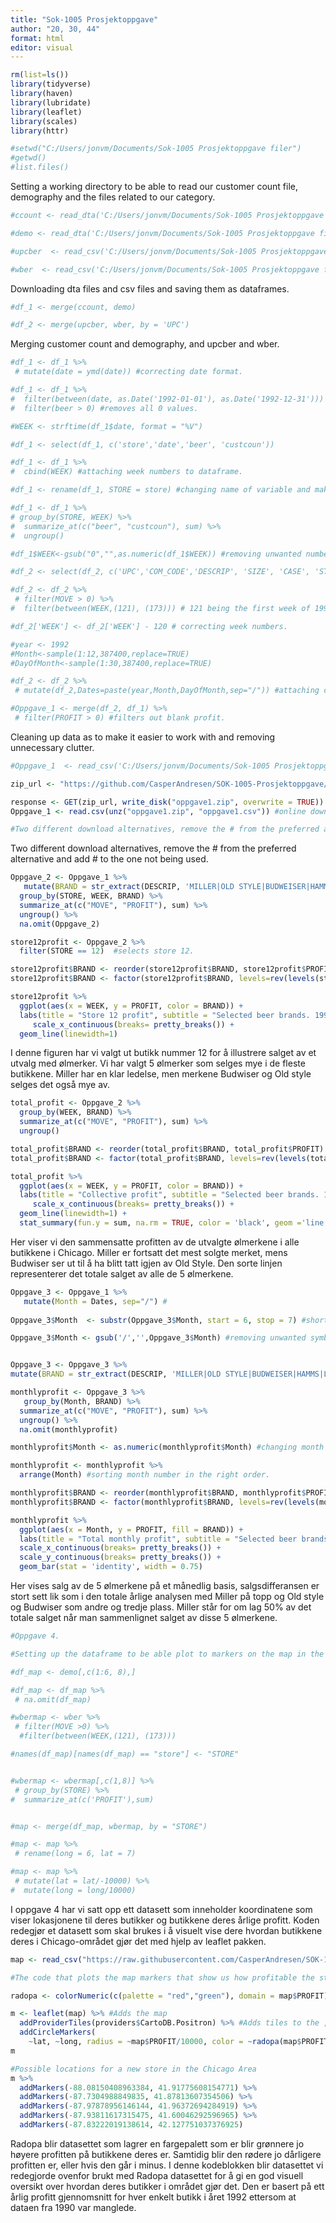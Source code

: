 ---
title: "Sok-1005 Prosjektoppgave"
author: "20, 30, 44"
format: html
editor: visual
---

```{r, warning=FALSE, message=FALSE}
rm(list=ls())
library(tidyverse)
library(haven)
library(lubridate)
library(leaflet)
library(scales)
library(httr)
```

```{r}

#setwd("C:/Users/jonvm/Documents/Sok-1005 Prosjektoppgave filer")
#getwd()
#list.files()

```

Setting a working directory to be able to read our customer count file, demography and the files related to our category.

```{r}
#ccount <- read_dta('C:/Users/jonvm/Documents/Sok-1005 Prosjektoppgave filer/ccount.dta')

#demo <- read_dta('C:/Users/jonvm/Documents/Sok-1005 Prosjektoppgave filer/demo.dta')

#upcber  <- read_csv('C:/Users/jonvm/Documents/Sok-1005 Prosjektoppgave filer/upcber.csv')

#wber  <- read_csv('C:/Users/jonvm/Documents/Sok-1005 Prosjektoppgave filer/wber.csv')
```

Downloading dta files and csv files and saving them as dataframes.

```{r}

#df_1 <- merge(ccount, demo)

#df_2 <- merge(upcber, wber, by = 'UPC') 
```

Merging customer count and demography, and upcber and wber.

```{r}

#df_1 <- df_1 %>%
 # mutate(date = ymd(date)) #correcting date format.

#df_1 <- df_1 %>%
#  filter(between(date, as.Date('1992-01-01'), as.Date('1992-12-31'))) %>% #filtering out data before and after 1992.
#  filter(beer > 0) #removes all 0 values.

#WEEK <- strftime(df_1$date, format = "%V")

#df_1 <- select(df_1, c('store','date','beer', 'custcoun'))

#df_1 <- df_1 %>%
#  cbind(WEEK) #attaching week numbers to dataframe.

#df_1 <- rename(df_1, STORE = store) #changing name of variable and making merge possible.

#df_1 <- df_1 %>%
# group_by(STORE, WEEK) %>%
#  summarize_at(c("beer", "custcoun"), sum) %>%
#  ungroup()

#df_1$WEEK<-gsub("0","",as.numeric(df_1$WEEK)) #removing unwanted numbers from WEEK.

```

```{r}

#df_2 <- select(df_2, c('UPC','COM_CODE','DESCRIP', 'SIZE', 'CASE', 'STORE', 'WEEK', 'MOVE', 'QTY', 'PRICE', 'PROFIT')) # selecting the colums we want.

#df_2 <- df_2 %>%
 # filter(MOVE > 0) %>%
#  filter(between(WEEK,(121), (173))) # 121 being the first week of 1992, and 173 being the transitioning week between 1992 and 1993.

#df_2['WEEK'] <- df_2['WEEK'] - 120 # correcting week numbers.

```

```{r}

#year <- 1992
#Month<-sample(1:12,387400,replace=TRUE)
#DayOfMonth<-sample(1:30,387400,replace=TRUE)

#df_2 <- df_2 %>% 
 # mutate(df_2,Dates=paste(year,Month,DayOfMonth,sep="/")) #attaching dates to dataframe.

#Oppgave_1 <- merge(df_2, df_1) %>%
 # filter(PROFIT > 0) #filters out blank profit.
```

Cleaning up data as to make it easier to work with and removing unnecessary clutter.

```{r}

#Oppgave_1  <- read_csv('C:/Users/jonvm/Documents/Sok-1005 Prosjektoppgave filer/oppgave1.csv') #download alteratve from working directory.

zip_url <- "https://github.com/CasperAndresen/SOK-1005-Prosjektoppgave/raw/main/oppgave1.zip"

response <- GET(zip_url, write_disk("oppgave1.zip", overwrite = TRUE))
Oppgave_1 <- read.csv(unz("oppgave1.zip", "oppgave1.csv")) #online download alternative.

#Two different download alternatives, remove the # from the preferred alternative and add # to the one not being used.
```

Two different download alternatives, remove the \# from the preferred alternative and add \# to the one not being used.

```{r}
Oppgave_2 <- Oppgave_1 %>%
   mutate(BRAND = str_extract(DESCRIP, 'MILLER|OLD STYLE|BUDWEISER|HAMMS|LEINENKUGEL')) %>% # selecting brands we want to move forward with.
  group_by(STORE, WEEK, BRAND) %>%
  summarize_at(c("MOVE", "PROFIT"), sum) %>%
  ungroup() %>%
  na.omit(Oppgave_2)
```

```{r}
store12profit <- Oppgave_2 %>%
  filter(STORE == 12)  #selects store 12.

store12profit$BRAND <- reorder(store12profit$BRAND, store12profit$PROFIT)
store12profit$BRAND <- factor(store12profit$BRAND, levels=rev(levels(store12profit$BRAND))) #sorting brand from lowest value to highest value.

```

```{r}
store12profit %>%
  ggplot(aes(x = WEEK, y = PROFIT, color = BRAND)) +
  labs(title = "Store 12 profit", subtitle = "Selected beer brands. 1992") +
     scale_x_continuous(breaks= pretty_breaks()) +
  geom_line(linewidth=1)
```

I denne figuren har vi valgt ut butikk nummer 12 for å illustrere salget av et utvalg med ølmerker. Vi har valgt 5 ølmerker som selges mye i de fleste butikkene. Miller har en klar ledelse, men merkene Budwiser og Old style selges det også mye av.

```{r}
total_profit <- Oppgave_2 %>%
  group_by(WEEK, BRAND) %>%
  summarize_at(c("MOVE", "PROFIT"), sum) %>%
  ungroup()

total_profit$BRAND <- reorder(total_profit$BRAND, total_profit$PROFIT)
total_profit$BRAND <- factor(total_profit$BRAND, levels=rev(levels(total_profit$BRAND)))
```

```{r, warning=FALSE}
total_profit %>%
  ggplot(aes(x = WEEK, y = PROFIT, color = BRAND)) +
  labs(title = "Collective profit", subtitle = "Selected beer brands. 1992") +
     scale_x_continuous(breaks= pretty_breaks()) +
  geom_line(linewidth=1) +
  stat_summary(fun.y = sum, na.rm = TRUE, color = 'black', geom ='line')
```

Her viser vi den sammensatte profitten av de utvalgte ølmerkene i alle butikkene i Chicago. Miller er fortsatt det mest solgte merket, mens Budwiser ser ut til å ha blitt tatt igjen av Old Style. Den sorte linjen representerer det totale salget av alle de 5 ølmerkene.

```{r}

Oppgave_3 <- Oppgave_1 %>%
   mutate(Month = Dates, sep="/") #
  
Oppgave_3$Month  <- substr(Oppgave_3$Month, start = 6, stop = 7) #shortening the date leaving only the month number.

Oppgave_3$Month <- gsub('/','',Oppgave_3$Month) #removing unwanted symbol from month number.


Oppgave_3 <- Oppgave_3 %>%
mutate(BRAND = str_extract(DESCRIP, 'MILLER|OLD STYLE|BUDWEISER|HAMMS|LEINENKUGEL'))

monthlyprofit <- Oppgave_3 %>%
   group_by(Month, BRAND) %>%
  summarize_at(c("MOVE", "PROFIT"), sum) %>%
  ungroup() %>%
  na.omit(monthlyprofit)

monthlyprofit$Month <- as.numeric(monthlyprofit$Month) #changing month number to correct type.

monthlyprofit <- monthlyprofit %>%
  arrange(Month) #sorting month number in the right order.

monthlyprofit$BRAND <- reorder(monthlyprofit$BRAND, monthlyprofit$PROFIT)
monthlyprofit$BRAND <- factor(monthlyprofit$BRAND, levels=rev(levels(monthlyprofit$BRAND)))
```

```{r}
monthlyprofit %>%
  ggplot(aes(x = Month, y = PROFIT, fill = BRAND)) +
  labs(title = "Total monthly profit", subtitle = "Selected beer brands. 1992") +
  scale_x_continuous(breaks= pretty_breaks()) +
  scale_y_continuous(breaks= pretty_breaks()) +
  geom_bar(stat = 'identity', width = 0.75)
```

Her vises salg av de 5 ølmerkene på et månedlig basis, salgsdifferansen er stort sett lik som i den totale årlige analysen med Miller på topp og Old style og Budwiser som andre og tredje plass. Miller står for om lag 50% av det totale salget når man sammenlignet salget av disse 5 ølmerkene.

```{r}
#Oppgave 4.

#Setting up the dataframe to be able plot to markers on the map in the leaflet package.

#df_map <- demo[,c(1:6, 8),]

#df_map <- df_map %>%
 # na.omit(df_map)

#wbermap <- wber %>%
 # filter(MOVE >0) %>%
  #filter(between(WEEK,(121), (173)))

#names(df_map)[names(df_map) == "store"] <- "STORE"


#wbermap <- wbermap[,c(1,8)] %>%
 # group_by(STORE) %>%
#  summarize_at(c('PROFIT'),sum)


#map <- merge(df_map, wbermap, by = "STORE")

#map <- map %>%
 # rename(long = 6, lat = 7)

#map <- map %>%
 # mutate(lat = lat/-10000) %>%
#  mutate(long = long/10000)
```

I oppgave 4 har vi satt opp ett datasett som inneholder koordinatene som viser lokasjonene til deres butikker og butikkene deres årlige profitt. Koden redegjør et datasett som skal brukes i å visuelt vise dere hvordan butikkene deres i Chicago-området gjør det med hjelp av leaflet pakken.

```{r, message=FALSE}

map <- read_csv("https://raw.githubusercontent.com/CasperAndresen/SOK-1005-Prosjektoppgave/main/mapdata.csv")

#The code that plots the map markers that show us how profitable the stores around the chicago are are.

radopa <- colorNumeric(c(palette = "red","green"), domain = map$PROFIT) #Creates a color palette that gives stores with more profit a greener radial, and stores with low profit a more red radial.

m <- leaflet(map) %>% #Adds the map
  addProviderTiles(providers$CartoDB.Positron) %>% #Adds tiles to the , also makes the map in a more grayscaled verison for an easier overview.
  addCircleMarkers(
    ~lat, ~long, radius = ~map$PROFIT/10000, color = ~radopa(map$PROFIT), fillOpacity = 0.5, stroke = TRUE, weight = 1) #This code adds markers for all the stores and controls which opacity they have based on their profit.
m
```

```{r}
#Possible locations for a new store in the Chicago Area
m %>%
  addMarkers(-88.08150408963384, 41.91775608154771) %>%
  addMarkers(-87.7304988849835, 41.87813607354506) %>%
  addMarkers(-87.97878956146144, 41.96372694284919) %>%
  addMarkers(-87.93811617315475, 41.60046292596965) %>%
  addMarkers(-87.83222019138614, 42.127751037376925)
```

Radopa blir datasettet som lagrer en fargepalett som er blir grønnere jo høyere profitten på butikkene deres er. Samtidig blir den rødere jo dårligere profitten er, eller hvis den går i minus. I denne kodeblokken blir datasettet vi redegjorde ovenfor brukt med Radopa datasettet for å gi en god visuell oversikt over hvordan deres butikker i området gjør det. Den er basert på ett årlig profitt gjennomsnitt for hver enkelt butikk i året 1992 ettersom at dataen fra 1990 var manglede.

